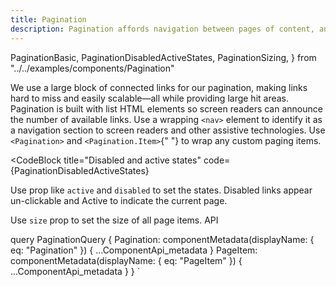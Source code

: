 ```yaml
---
title: Pagination
description: Pagination affords navigation between pages of content, and it highlights which page is currently in view.
---
```


  PaginationBasic,
  PaginationDisabledActiveStates,
  PaginationSizing,
} from "../../examples/components/Pagination"

<Overview>
  We use a large block of connected links for our pagination, making links hard
  to miss and easily scalable—all while providing large hit areas. Pagination is
  built with list HTML elements so screen readers can announce the number of
  available links. Use a wrapping <code>&lt;nav&gt;</code> element to identify
  it as a navigation section to screen readers and other assistive technologies.
</Overview>

<CodeBlock title="Example" code={PaginationBasic}>
  Use <code>&lt;Pagination&gt;</code> and <code>&lt;Pagination.Item&gt;</code>{" "}
  to wrap any custom paging items.
</CodeBlock>

<CodeBlock
  title="Disabled and active states"
  code={PaginationDisabledActiveStates}
>
  Use prop like <code>active</code> and <code>disabled</code> to set the states.
  Disabled links appear un-clickable and Active to indicate the current page.
</CodeBlock>

<CodeBlock title="PaginationSizing" code={PaginationSizing}>
  Use <code>size</code> prop to set the size of all page items.
</CodeBlock>

<LinkedHeading h="2" id="pagination-api" className="h1">
  API
</LinkedHeading>
<ComponentApi metadata={props.data.Pagination} />
<ComponentApi metadata={props.data.PageItem} />

  query PaginationQuery {
    Pagination: componentMetadata(displayName: { eq: "Pagination" }) {
      ...ComponentApi_metadata
    }
    PageItem: componentMetadata(displayName: { eq: "PageItem" }) {
      ...ComponentApi_metadata
    }
  }
`
